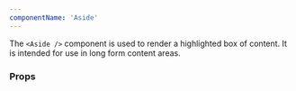 ```yaml
---
componentName: 'Aside'
---
```


The `<Aside />` component is used to render a highlighted box of content. It is intended for use in long form content areas.

<UsageDetails packageJson={packageJson} />

### Props

<PropsTable props={componentProps} />
